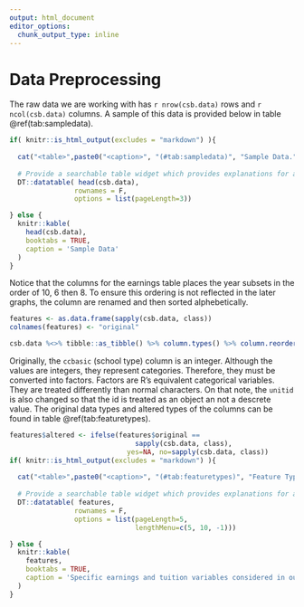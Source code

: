 ```yaml
---
output: html_document
editor_options: 
  chunk_output_type: inline
---
```

# Data Preprocessing

The raw data we are working with has `r nrow(csb.data)` rows and `r ncol(csb.data)` columns. A sample of this data is provided below in table \@ref(tab:sampledata). 

```r
if( knitr::is_html_output(excludes = "markdown") ){
  
  cat("<table>",paste0("<caption>", "(#tab:sampledata)", "Sample Data.", "</caption>"),"</table>", sep ="\n")
  
  # Provide a searchable table widget which provides explanations for all relevant columns
  DT::datatable( head(csb.data), 
                rownames = F, 
                options = list(pageLength=3))

} else {
  knitr::kable(
    head(csb.data),
    booktabs = TRUE,
    caption = 'Sample Data'
  )
}
```

Notice that the columns for the earnings table places the year subsets in the order of 10, 6 then 8. To ensure this ordering is not reflected in the later graphs, the column are renamed and then sorted alphebetically.

```r
features <- as.data.frame(sapply(csb.data, class))
colnames(features) <- "original"

csb.data %<>% tibble::as_tibble() %>% column.types() %>% column.reorder()
```

Originally, the `ccbasic` (school type) column is an integer. Although the values are integers, they represent categories. Therefore, they must be converted into factors. Factors are R's equivalent categorical variables. They are treated differently than normal characters. On that note, the `unitid` is also changed so that the id is treated as an object an not a descrete value. The original data types and altered types of the columns can be found in table \@ref(tab:featuretypes).

```r
features$altered <- ifelse(features$original == 
                               sapply(csb.data, class), 
                             yes=NA, no=sapply(csb.data, class))
if( knitr::is_html_output(excludes = "markdown") ){
  
  cat("<table>",paste0("<caption>", "(#tab:featuretypes)", "Feature Types.", "</caption>"),"</table>", sep ="\n")
  
  # Provide a searchable table widget which provides explanations for all relevant columns
  DT::datatable( features, 
                rownames = F, 
                options = list(pageLength=5, 
                               lengthMenu=c(5, 10, -1)))

} else {
  knitr::kable(
    features,
    booktabs = TRUE,
    caption = 'Specific earnings and tuition variables considered in our analysis..'
  )
}
```
